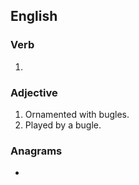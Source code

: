 ==English==

===Verb===
{{head|en|verb form}}

# {{en-past of|bugle}}

===Adjective===
{{en-adj}}

# Ornamented with bugles.
# Played by a bugle.

===Anagrams===
* {{anagrams|en|a=bdeglu|bludge|bulged}}